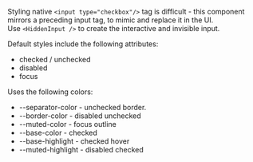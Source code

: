 Styling native `<input type="checkbox"/>` tag is difficult - this component mirrors a preceding input tag, to mimic and replace it in the UI.  
Use `<HiddenInput />` to create the interactive and invisible input.

Default styles include the following attributes:
- checked / unchecked
- disabled
- focus

Uses the following colors:
- --separator-color - unchecked border.
- --border-color - disabled unchecked 
- --muted-color - focus outline
- --base-color - checked
- --base-highlight - checked hover
- --muted-highlight - disabled checked

